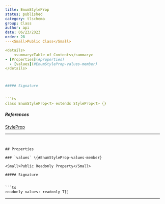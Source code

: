 ```yaml
---
title: EnumStyleProp
status: published
category: tlschema
group: Class
author: api
date: 06/23/2023
order: 28
---<Small>Public Class</Small>

<details>
	<summary>Table of Contents</summary>
- [Properties](#properties)
  - [values](#EnumStyleProp-values-member)
</details>



##### Signature


```ts
class EnumStyleProp<T> extends StyleProp<T> {}
```

##### References

[StyleProp](/gen/tlschema/StyleProp-class)

---
```


## Properties

### `values` \{#EnumStyleProp-values-member}

<Small>Public Readonly Property</Small>

##### Signature


```ts
readonly values: readonly T[]
```

---

